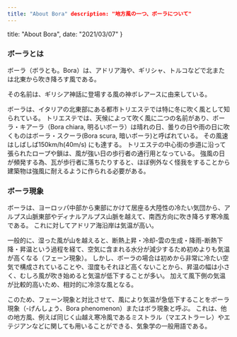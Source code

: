 ```yaml
---
title: "About Bora" description: "地方風の一つ、ボーラについて"
---
```


  title: "About Bora",
  date: "2021/03/07"
}


### ボーラとは

ボーラ（ボラとも。Bora）は、アドリア海や、ギリシャ、トルコなどで北または北東から吹き降ろす風である。

その名前は、ギリシア神話に登場する風の神ボレアースに由来している。

ボーラは、イタリアの北東部にある都市トリエステでは特に冬に吹く風として知られている。 
トリエステでは、天候によって吹く風に二つの名前があり、ボーラ・キアーラ（Bora chiara, 明るいボーラ）は晴れの日、曇りの日や雨の日に吹くものはボーラ・スクーラ(Bora scura, 暗いボーラ)と呼ばれている。 
その風速はしばしば150km/h(40m/s) にも達する。 トリエステの中心街の歩道に沿って張られたロープや鎖は、風が強い日の歩行者の通行用となっている。 
強風の日が頻発する為、瓦が歩行者に落ちたりすると、ほぼ例外なく怪我をすることから建築物は強風に耐えるように作られる必要がある。

### ボーラ現象

ボーラは、ヨーロッパ中部から東部にかけて居座る大陸性の冷たい気団から、アルプス山脈東部やディナルアルプス山脈を越えて、南西方向に吹き降ろす寒冷風である。
これに対してアドリア海沿岸は気温が高い。

一般的に、湿った風が山を越えると、断熱上昇・冷却-雲の生成・降雨-断熱下降・昇温という過程を経て、空気に含まれる水分が減少するため初めよりも気温が高くなる（フェーン現象）。
しかし、ボーラの場合は初めから非常に冷たい空気で構成されていることや、湿度もそれほど高くないことから、昇温の幅は小さく、むしろ風が吹き始めると気温が低下することが多い。
加えて風下側の気温が比較的高いため、相対的に冷涼な風となる。

このため、フェーン現象と対比させて、風により気温が急低下することをボーラ現象（-げんしょう、Bora phenomenon）またはボラ現象と呼ぶ。
これは、他の地方風、例えば同じく山越え寒冷風であるミストラル（マエストラーレ）やエテジアンなどに関しても用いることができる、気象学の一般用語である。
